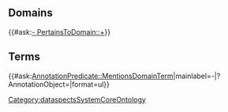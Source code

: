 {{KeywordPage}}

== Domains ==

{{#ask:[[- PertainsToDomain::+]]}}

== Terms ==

{{#ask:[[AnnotationPredicate::MentionsDomainTerm]]|mainlabel=-|?AnnotationObject=|format=ul}}

<noinclude>[[Category:dataspectsSystemCoreOntology]]</noinclude>
